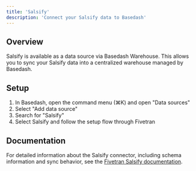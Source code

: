 ```yaml
---
title: 'Salsify'
description: 'Connect your Salsify data to Basedash'
---
```


## Overview

Salsify is available as a data source via Basedash Warehouse. This allows you to sync your Salsify data into a centralized warehouse managed by Basedash.

## Setup

1. In Basedash, open the command menu (⌘K) and open "Data sources"
2. Select "Add data source"
3. Search for "Salsify"
4. Select Salsify and follow the setup flow through Fivetran

## Documentation

For detailed information about the Salsify connector, including schema information and sync behavior, see the [Fivetran Salsify documentation](https://fivetran.com/docs/connectors/applications/salsify).
